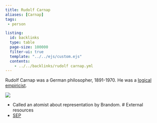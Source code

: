 ```yaml
---
title: Rudolf Carnap
aliases: [Carnap]
tags: 
 - person

listing:
  id: backlinks
  type: table
  page-size: 100000
  filter-ui: true
  template: "../../ejs/custom.ejs"
  contents:
    - ../../backlinks/rudolf carnap.yml
---
```


Rudolf Carnap was a German philosopher, 1891-1970. He was a [logical empiricist](/docs/phil/Logical empiricism.html).

![](/images/headshots/carnap.jpeg)

- Called an atomist about representation by Brandom.
# External resources
- [SEP](https://plato.stanford.edu/entries/carnap/)